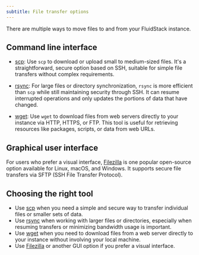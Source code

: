 ---
subtitle: File transfer options
---

There are multiple ways to move files to and from your FluidStack instance.

## Command line interface 

- [scp](/instances/transfer-files/scp): Use `scp` to download or upload small to medium-sized files. It's a straightforward, secure option based on SSH, suitable for simple file transfers without complex requirements.

- [rsync](/instances/transfer-files/rsync): For large files or directory synchronization, `rsync` is more efficient than `scp` while still maintaining security through SSH. It can resume interrupted operations and only updates the portions of data that have changed.

- [wget](/instances/transfer-files/wget): Use `wget` to download files from web servers directly to your instance via HTTP, HTTPS, or FTP. This tool is useful for retrieving resources like packages, scripts, or data from web URLs.

## Graphical user interface

For users who prefer a visual interface, [Filezilla](https://filezilla-project.org/) is one popular open-source option available for Linux, macOS, and Windows. It supports secure file transfers via SFTP (SSH File Transfer Protocol).

## Choosing the right tool

- Use [scp](/instances/transfer-files/scp) when you need a simple and secure way to transfer individual files or smaller sets of data.
- Use [rsync](/instances/transfer-files/rsync) when working with larger files or directories, especially when resuming transfers or minimizing bandwidth usage is important.
- Use [wget](/instances/transfer-files/wget) when you need to download files from a web server directly to your instance without involving your local machine.
- Use [Filezilla](https://filezilla-project.org/) or another GUI option if you prefer a visual interface.